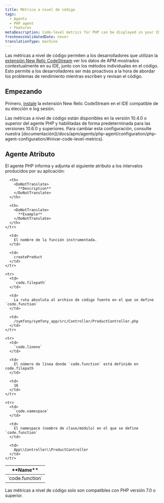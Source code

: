 ```yaml
---
title: Métrica a nivel de código
tags:
  - Agents
  - PHP agent
  - Features
metaDescription: Code-level metrics for PHP can be displayed in your IDE using the New Relic CodeStream extension.
freshnessValidatedDate: never
translationType: machine
---
```


Las métricas a nivel de código permiten a los desarrolladores que utilizan la [extensión New Relic CodeStream](/docs/codestream/observability/code-level-metrics) ver los datos de APM mostrados contextualmente en su IDE, junto con los métodos individuales en el código. Esto permite a los desarrolladores ser más proactivos a la hora de abordar los problemas de rendimiento mientras escriben y revisan el código.

## Empezando

Primero, [instale](/docs/codestream/start-here/install-codestream) la extensión New Relic CodeStream en el IDE compatible de su elección e log sesión.

<Callout variant="important">
  Las métricas a nivel de código están disponibles en la versión 10.4.0 o superior del agente PHP y habilitadas de forma predeterminada para las versiones 10.6.0 y superiores. Para cambiar esta configuración, consulte nuestra [documentación](/docs/apm/agents/php-agent/configuration/php-agent-configuration/#inivar-code-level-metrics).
</Callout>

## Agente Atributo

El agente PHP informa y adjunta el siguiente atributo a los intervalos producidos por su aplicación:

<table>
  <thead>
    <tr>
      <th>
        <DoNotTranslate>
          **Name**
        </DoNotTranslate>
      </th>

      <th>
        <DoNotTranslate>
          **Description**
        </DoNotTranslate>
      </th>

      <th>
        <DoNotTranslate>
          **Example**
        </DoNotTranslate>
      </th>
    </tr>
  </thead>

  <tbody>
    <tr>
      <td>
        `code.function`
      </td>

      <td>
        El nombre de la función instrumentada.
      </td>

      <td>
        createProduct
      </td>
    </tr>

    <tr>
      <td>
        `code.filepath`
      </td>

      <td>
        La ruta absoluta al archivo de código fuente en el que se define `code.function`
      </td>

      <td>
        /symfony/symfony_app/src/Controller/ProductController.php
      </td>
    </tr>

    <tr>
      <td>
        `code.lineno`
      </td>

      <td>
        El número de línea donde `code.function` está definido en code.filepath
      </td>

      <td>
        16
      </td>
    </tr>

    <tr>
      <td>
        `code.namespace`
      </td>

      <td>
        El namespace (nombre de clase/módulo) en el que se define `code.function`
      </td>

      <td>
        App\\Controller\\ProductController
      </td>
    </tr>
  </tbody>
</table>

<Callout variant="important">
  Las métricas a nivel de código solo son compatibles con PHP versión 7.0 o superior.
</Callout>